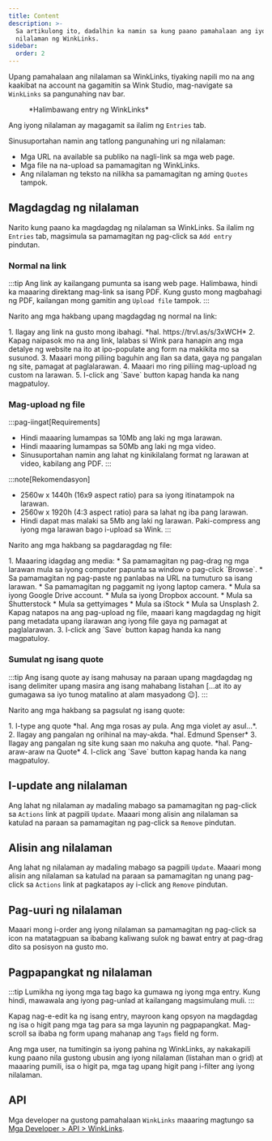 ```yaml
---
title: Content
description: >-
  Sa artikulong ito, dadalhin ka namin sa kung paano pamahalaan ang iyong
  nilalaman ng WinkLinks.
sidebar:
  order: 2
---
```


Upang pamahalaan ang nilalaman sa WinkLinks, tiyaking napili mo na ang kaakibat na account na gagamitin sa Wink Studio, mag-navigate sa `WinkLinks` sa pangunahing nav bar.

<figure>
  <CloudinaryImage width="350" height="561" resize="scale" quality="best" alt="Entry ng WinkLinks" src="academy/winklinks-entry" errorImage="noimage_opaque_nyrtl0.png" />

  <figcaption>*Halimbawang entry ng WinkLinks*</figcaption>
</figure>


Ang iyong nilalaman ay magagamit sa ilalim ng `Entries` tab.

Sinusuportahan namin ang tatlong pangunahing uri ng nilalaman:

* Mga URL na available sa publiko na nagli-link sa mga web page.
* Mga file na na-upload sa pamamagitan ng WinkLinks.
* Ang nilalaman ng teksto na nilikha sa pamamagitan ng aming `Quotes` tampok.

## Magdagdag ng nilalaman

Narito kung paano ka magdagdag ng nilalaman sa WinkLinks. Sa ilalim ng `Entries` tab, magsimula sa pamamagitan ng pag-click sa `Add entry` pindutan.

### Normal na link

:::tip
Ang link ay kailangang pumunta sa isang web page. Halimbawa, hindi ka maaaring direktang mag-link sa isang PDF. Kung gusto mong magbahagi ng PDF, kailangan mong gamitin ang `Upload file` tampok.
:::

Narito ang mga hakbang upang magdagdag ng normal na link:

<Steps>
  1. Ilagay ang link na gusto mong ibahagi. *hal. https://trvl.as/s/3xWCH*
  2. Kapag naipasok mo na ang link, lalabas si Wink para hanapin ang mga detalye ng website na ito at ipo-populate ang form na makikita mo sa susunod.
  3. Maaari mong piliing baguhin ang ilan sa data, gaya ng pangalan ng site, pamagat at paglalarawan.
  4. Maaari mo ring piliing mag-upload ng custom na larawan.
  5. I-click ang `Save` button kapag handa ka nang magpatuloy.
</Steps>


### Mag-upload ng file

:::pag-iingat\[Requirements]

* Hindi maaaring lumampas sa 10Mb ang laki ng mga larawan.
* Hindi maaaring lumampas sa 50Mb ang laki ng mga video.
* Sinusuportahan namin ang lahat ng kinikilalang format ng larawan at video, kabilang ang PDF.
  :::

:::note\[Rekomendasyon]

* 2560w x 1440h (16x9 aspect ratio) para sa iyong itinatampok na larawan.
* 2560w x 1920h (4:3 aspect ratio) para sa lahat ng iba pang larawan.
* Hindi dapat mas malaki sa 5Mb ang laki ng larawan. Paki-compress ang iyong mga larawan bago i-upload sa Wink.
  :::

Narito ang mga hakbang sa pagdaragdag ng file:

<Steps>
  1. Maaaring idagdag ang media:
     * Sa pamamagitan ng pag-drag ng mga larawan mula sa iyong computer papunta sa window o pag-click `Browse`.
     * Sa pamamagitan ng pag-paste ng panlabas na URL na tumuturo sa isang larawan.
     * Sa pamamagitan ng paggamit ng iyong laptop camera.
     * Mula sa iyong Google Drive account.
     * Mula sa iyong Dropbox account.
     * Mula sa Shutterstock
     * Mula sa gettyimages
     * Mula sa iStock
     * Mula sa Unsplash
  2. Kapag natapos na ang pag-upload ng file, maaari kang magdagdag ng higit pang metadata upang ilarawan ang iyong file gaya ng pamagat at paglalarawan.
  3. I-click ang `Save` button kapag handa ka nang magpatuloy.
</Steps>


### Sumulat ng isang quote

:::tip
Ang isang quote ay isang mahusay na paraan upang magdagdag ng isang delimiter upang masira ang isang mahabang listahan \[...at ito ay gumagawa sa iyo tunog matalino at alam masyadong 😉].
:::

Narito ang mga hakbang sa pagsulat ng isang quote:

<Steps>
  1. I-type ang quote *hal. Ang mga rosas ay pula. Ang mga violet ay asul...*.
  2. Ilagay ang pangalan ng orihinal na may-akda. *hal. Edmund Spenser*
  3. Ilagay ang pangalan ng site kung saan mo nakuha ang quote. *hal. Pang-araw-araw na Quote*
  4. I-click ang `Save` button kapag handa ka nang magpatuloy.
</Steps>


## I-update ang nilalaman

Ang lahat ng nilalaman ay madaling mabago sa pamamagitan ng pag-click sa `Actions` link at pagpili `Update`. Maaari mong alisin ang nilalaman sa katulad na paraan sa pamamagitan ng pag-click sa `Remove` pindutan.

## Alisin ang nilalaman

Ang lahat ng nilalaman ay madaling mabago sa pagpili `Update`. Maaari mong alisin ang nilalaman sa katulad na paraan sa pamamagitan ng unang pag-click sa `Actions` link at pagkatapos ay i-click ang `Remove` pindutan.

## Pag-uuri ng nilalaman

Maaari mong i-order ang iyong nilalaman sa pamamagitan ng pag-click sa icon na matatagpuan sa ibabang kaliwang sulok ng bawat entry at pag-drag dito sa posisyon na gusto mo.

## Pagpapangkat ng nilalaman

:::tip
Lumikha ng iyong mga tag bago ka gumawa ng iyong mga entry. Kung hindi, mawawala ang iyong pag-unlad at kailangang magsimulang muli.
:::

Kapag nag-e-edit ka ng isang entry, mayroon kang opsyon na magdagdag ng isa o higit pang mga tag para sa mga layunin ng pagpapangkat. Mag-scroll sa ibaba ng form upang mahanap ang `Tags` field ng form.

Ang mga user, na tumitingin sa iyong pahina ng WinkLinks, ay nakakapili kung paano nila gustong ubusin ang iyong nilalaman (listahan man o grid) at maaaring pumili, isa o higit pa, mga tag upang higit pang i-filter ang iyong nilalaman.

## API

Mga developer na gustong pamahalaan `WinkLinks` maaaring magtungo sa [Mga Developer > API > WinkLinks](/developers/apis/#winklinks-api).

